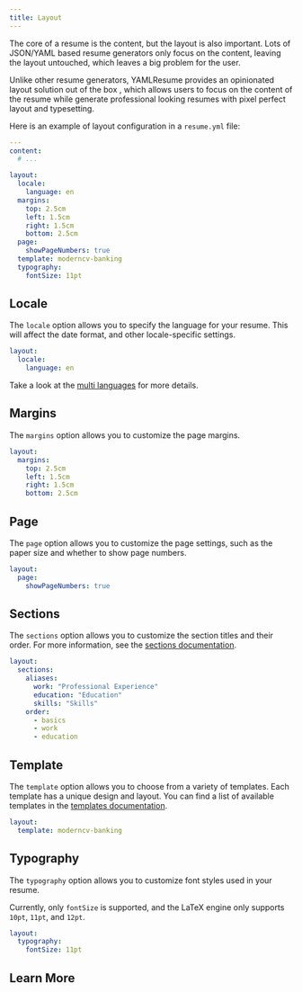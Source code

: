 ```yaml
---
title: Layout
---
```


The core of a resume is the content, but the layout is also important. Lots of
JSON/YAML based resume generators only focus on the content, leaving the
layout untouched, which leaves a big problem for the user.

Unlike other resume generators, YAMLResume provides an opinionated layout
solution out of the box , which allows users to focus on the content of the
resume while generate professional looking resumes with pixel perfect layout and
typesetting.

Here is an example of layout configuration in a `resume.yml` file:

```yml title="resume.yml"
---
content:
  # ...

layout:
  locale:
    language: en
  margins:
    top: 2.5cm
    left: 1.5cm
    right: 1.5cm
    bottom: 2.5cm
  page:
    showPageNumbers: true
  template: moderncv-banking
  typography:
    fontSize: 11pt
```

## Locale

The `locale` option allows you to specify the language for your resume. This
will affect the date format, and other locale-specific settings.

```yml
layout:
  locale:
    language: en
```

Take a look at the [multi languages](/docs/content/multi-languages) for more
details.

## Margins

The `margins` option allows you to customize the page margins.

```yml
layout:
  margins:
    top: 2.5cm
    left: 1.5cm
    right: 1.5cm
    bottom: 2.5cm
```

## Page

The `page` option allows you to customize the page settings, such as the paper
size and whether to show page numbers.

```yml
layout:
  page:
    showPageNumbers: true
```

## Sections

The `sections` option allows you to customize the section titles and their
order. For more information, see the [sections documentation](./layout/sections).

```yml
layout:
  sections:
    aliases:
      work: "Professional Experience"
      education: "Education"
      skills: "Skills"
    order:
      - basics
      - work
      - education
```


## Template

The `template` option allows you to choose from a variety of templates. Each
template has a unique design and layout. You can find a list of available
templates in the [templates documentation](./layout/templates).

```yml
layout:
  template: moderncv-banking
```

## Typography

The `typography` option allows you to customize font styles used in your resume.

Currently, only `fontSize` is supported, and the LaTeX engine only supports
`10pt`, `11pt`, and `12pt`.

```yml
layout:
  typography:
    fontSize: 11pt
```

## Learn More

<Cards>
  <Card
    href="./layout/sections"
    title="Sections"
    description="Customize the sections of the resume"
  />
  <Card
    href="./layout/templates"
    title="Templates"
    description="Customize the layout of the resume"
  />
</Cards>
